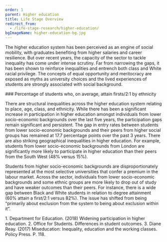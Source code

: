 ```yaml
---
order: 1
parent: Higher education
title: Life Stage Overview
redirect_from:
  - /life-stage-research/higher-education/
bgImageName: higher-education-bg.jpg
---
```



The higher education system has been perceived as an engine of social mobility,
with graduates benefiting from higher salaries and career resilience. But over
recent years, the capacity of the sector to tackle inequality has come under
intense scrutiny. Far from narrowing the gaps, it has been shown to reinforce
inequalities and entrench both class and White racial privilege. The concepts of
equal opportunity and meritocracy are exposed as myths as university choices and
the lived experiences of students are strongly associated with social
background. 

<div>
  ### Percentage of students who, on average, attain firsts/2:1 by ethnicity

  <HigherEducationOverviewGraphSVG/>
</div>

There are structural inequalities across the higher education system relating to
place, age, class, and ethnicity. While there has been a significant increase in
participation in higher education amongst individuals from lower socio-economic
backgrounds over the last five years, the participation gaps remain significant
and persistent. The gap in entry rates between students from lower
socio-economic backgrounds and their peers from higher social groups has
remained at 17.7 percentage points over the past 3 years.<FootnoteLink
text="1"/> There are also
striking geographical inequalities in higher education. For example, students
from lower socio-economic backgrounds from London are significantly more likely
to participate in higher education than their peers from the South West (48%
versus 15%).

Students from higher socio-economic backgrounds are disproportionately
represented at the most selective universities that confer a premium in the
labour market. Across the sector, individuals from lower socio-economic
backgrounds and some ethnic groups are more likely to drop out of study and have
weaker outcomes than their peers. For instance, there is a wide gap between
Black and White students in relation to degree attainment (60% attain a
first/2:1 versus 82%).<FootnoteLink text="2"/> The
issue has shifted from being “primarily about exclusion from the system to being
about exclusion within it”.<FootnoteLink text="3"/>

<Footnotes>
	1. Department for Education. (2018) Widening participation in higher education.
	2. Office for Students. Differences in student outcomes.
	3. Diane Reay. (2017) Miseducation: Inequality, education and the working classes. Policy Press. P. 118.
</Footnotes>
